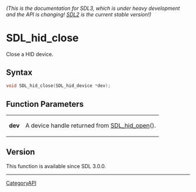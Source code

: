 ====== (This is the documentation for SDL3, which is under heavy development and the API is changing! [https://wiki.libsdl.org/ SDL2] is the current stable version!) ======
= SDL_hid_close =

Close a HID device.

== Syntax ==

<syntaxhighlight lang='c'>
void SDL_hid_close(SDL_hid_device *dev);
</syntaxhighlight>

== Function Parameters ==

{|
|'''dev'''
|A device handle returned from [[SDL_hid_open]]().
|}

== Version ==

This function is available since SDL 3.0.0.

----
[[CategoryAPI]]



